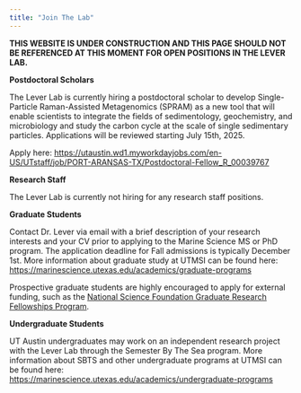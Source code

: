 ```yaml
---
title: "Join The Lab"
---
```


**THIS WEBSITE IS UNDER CONSTRUCTION AND THIS PAGE SHOULD NOT BE REFERENCED AT THIS MOMENT FOR OPEN POSITIONS IN THE LEVER LAB.**

**Postdoctoral Scholars**

The Lever Lab is currently hiring a postdoctoral scholar to develop Single-Particle Raman-Assisted Metagenomics (SPRAM) as a new tool that will enable scientists to integrate the fields of sedimentology, geochemistry, and microbiology and study the carbon cycle at the scale of single sedimentary particles. Applications will be reviewed starting July 15th, 2025.

Apply here: <https://utaustin.wd1.myworkdayjobs.com/en-US/UTstaff/job/PORT-ARANSAS-TX/Postdoctoral-Fellow_R_00039767>

**Research Staff**

The Lever Lab is currently not hiring for any research staff positions.

**Graduate Students**

Contact Dr. Lever via email with a brief description of your research interests and your CV prior to applying to the Marine Science MS or PhD program. The application deadline for Fall admissions is typically December 1st. More information about graduate study at UTMSI can be found here: <https://marinescience.utexas.edu/academics/graduate-programs>

Prospective graduate students are highly encouraged to apply for external funding, such as the [National Science Foundation Graduate Research Fellowships Program](https://www.nsfgrfp.org).

**Undergraduate Students**

UT Austin undergraduates may work on an independent research project with the Lever Lab through the Semester By The Sea program. More information about SBTS and other undergraduate programs at UTMSI can be found here: <https://marinescience.utexas.edu/academics/undergraduate-programs>
